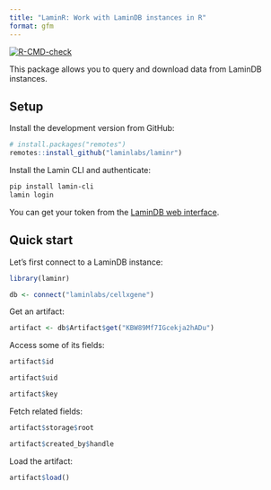 ```yaml
---
title: "LaminR: Work with LaminDB instances in R"
format: gfm
---
```


<!-- 
DO NOT edit the README.md directly.

Instead, edit the README.qmd file and render it using `quarto render README.qmd`. 
-->

<!-- badges: start -->
[![R-CMD-check](https://github.com/laminlabs/laminr/actions/workflows/R-CMD-check.yaml/badge.svg)](https://github.com/laminlabs/laminr/actions/workflows/R-CMD-check.yaml)
<!-- badges: end -->

This package allows you to query and download data from LaminDB instances.

## Setup

Install the development version from GitHub:

```R
# install.packages("remotes")
remotes::install_github("laminlabs/laminr")
```

Install the Lamin CLI and authenticate:

```bash
pip install lamin-cli
lamin login
```

:::{.callout-tip}
You can get your token from the [LaminDB web interface](https://lamin.ai/settings).
:::

## Quick start

Let's first connect to a LaminDB instance:

```r
library(laminr)

db <- connect("laminlabs/cellxgene")
```

Get an artifact:

```r
artifact <- db$Artifact$get("KBW89Mf7IGcekja2hADu")
```

Access some of its fields:

```r
artifact$id

artifact$uid

artifact$key
```

Fetch related fields:

```r
artifact$storage$root

artifact$created_by$handle
```

Load the artifact:

```r
artifact$load()
```
